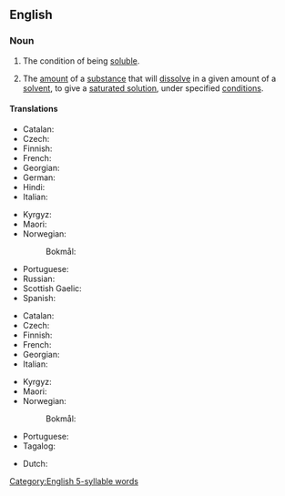 ==English==

===Noun===
{{wikipedia|Solubility|Solubility (chemisty)}}
{{en-noun|solubilities}}

# The condition of being [[soluble]].
# {{lb|en|chemistry}} The [[amount]] of a [[substance]] that will [[dissolve]] in a given amount of a [[solvent]], to give a [[saturated solution]], under specified [[condition]]s.

====Translations====
{{trans-top|the condition of being soluble}}
* Catalan: {{t+|ca|solubilitat|f}}
* Czech: {{t|cs|rozpustnost|f}}
* Finnish: {{t+|fi|liukoisuus}}
* French: {{t+|fr|solubilité|f}}
* Georgian: {{t|ka|ხსნადობა}}
* German: {{t+|de|Löslichkeit|f}}
* Hindi: {{t|hi|विलेयता|f}}
* Italian: {{t+|it|solubilità|f}}
{{trans-mid}}
* Kyrgyz: {{t|ky|эригичтик|sc=Cyrl}}
* Maori: {{t|mi|memehatanga}}
* Norwegian:
*: Bokmål: {{t+|nb|løselighet|m|f}}
* Portuguese: {{t+|pt|solubilidade|f}}
* Russian: {{t+|ru|раствори́мость|f}}
* Scottish Gaelic: {{t|gd|eadar-sgaoileachd|f}}
* Spanish: {{t+|es|solubilidad|f}}
{{trans-bottom}}

{{trans-top|(chemistry) the amount of a substance that will dissolve in a given amount of a solvent}}
* Catalan: {{t+|ca|solubilitat|f}}
* Czech: {{t|cs|rozpustnost|f}}
* Finnish: {{t+|fi|liukoisuus}}
* French: {{t+|fr|solubilité|f}}
* Georgian: {{t|ka|ხსნადობა}}
* Italian: {{t+|it|solubilità|f}}
{{trans-mid}}
* Kyrgyz: {{t|ky|эригичтик|sc=Cyrl}}
* Maori: {{t|mi|memehatanga}}
* Norwegian:
*: Bokmål: {{t+|nb|løselighet|m|f}}
* Portuguese: {{t+|pt|solubilidade|f}}
* Tagalog: {{t|tl|kaluswinan}}
{{trans-bottom}}

{{checktrans-top}}
* Dutch: {{t+check|nl|oplosbaarheid|f}}
{{trans-mid}}
{{trans-bottom}}

[[Category:English 5-syllable words]]